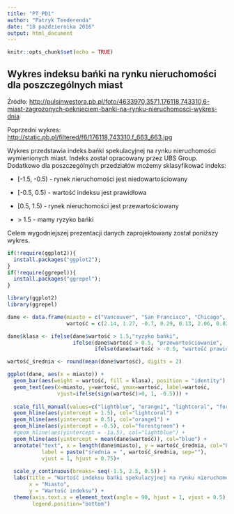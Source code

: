 ```yaml
---
title: "PT_PD1"
author: "Patryk Tenderenda"
date: "18 października 2016"
output: html_document
---
```


```r
knitr::opts_chunk$set(echo = TRUE)
```

## Wykres indeksu bańki na rynku nieruchomości dla poszczególnych miast

Źródło: <http://pulsinwestora.pb.pl/foto/4633970,3571,176118,743310,6-miast-zagrozonych-peknieciem-banki-na-rynku-nieruchomosci-wykres-dnia>

Poprzedni wykres: <http://static.pb.pl/filtered/f6/176118,743310,f_663_663.jpg>

Wykres przedstawia indeks bańki spekulacyjnej na rynku nieruchomości wymienionych miast. Indeks został opracowany przez UBS Group.
Dodatkowo dla poszczególnych przedziałów możemy sklasyfikować indeks:

* [-1.5, -0.5) - rynek nieruchomości jest niedowartościowany

* [-0.5, 0.5) - wartość indeksu jest prawidłowa

* [0.5, 1.5) - rynek nieruchomości jest przewartościowany

* \> 1.5 - mamy ryzyko bańki

Celem wygodniejszej prezentacji danych zaprojektowany został poniższy wykres.

```r

if(!require(ggplot2)){
  install.packages("ggplot2");
}
if(!require(ggrepel)){
  install.packages("ggrepel");
}

library(ggplot2)
library(ggrepel)

dane <- data.frame(miasto = c("Vancouver", "San Francisco", "Chicago", "Boston", "New York", "London", "Paris", "Stockholm", "Amsterdam", "Geneva", "Frankfurt", "Zurich", "Milan", "Munich", "Singapore", "Tokyo", "Hong Kong", "Sydeny"),
                   wartość = c(2.14, 1.27, -0.7, 0.29, 0.13, 2.06, 0.82, 1.92, 1.22, 0.75, 0.66, 1.03, -0.09, 1.59, 0.45, 0.68, 1.52, 1.70))

dane$klasa <- ifelse(dane$wartość > 1.5,"ryzyko bańki", 
                     ifelse(dane$wartość > 0.5, "przewartościowanie",
                            ifelse(dane$wartość > -0.5, "wartość prawidłowa", "niedowartościowanie")))

wartość_średnia <- round(mean(dane$wartość), digits = 2)

ggplot(dane, aes(x = miasto)) +
  geom_bar(aes(weight = wartość, fill = klasa), position = "identity") +
  geom_text(aes(x=miasto, y=wartość, ymax=wartość, label=wartość, 
                vjust=ifelse(sign(wartość)>0, 1, -0.5))) + 
  
  scale_fill_manual(values=c("lightblue", "orange1", "lightcoral", "forestgreen"), name = "Klasa indeksu") +
  geom_hline(aes(yintercept = 1.5), col="lightcoral") + 
  geom_hline(aes(yintercept = 0.5), col="orange1") + 
  geom_hline(aes(yintercept = -0.5), col="forestgreen") + 
  #geom_hline(aes(yintercept = -1a.5), col="lightblue") + 
  geom_hline(aes(yintercept = mean(dane$wartość)), col="blue") +
  annotate("text", x = length(dane$miasto), y = wartość_średnia, col="blue", 
           label = paste("średnia = ", wartość_średnia, sep=""),
           vjust = 1, hjust = 0.75)+
  
  scale_y_continuous(breaks= seq(-1.5, 2.5, 0.5)) +
  labs(title = "Wartość indeksu bańki spekulacyjnej na rynku nieruchomości", 
       x = "Miasto", 
       y = "Wartość indeksu") +
  theme(axis.text.x = element_text(angle = 90, hjust = 1, vjust = 0.5),
        legend.position="bottom")

```
